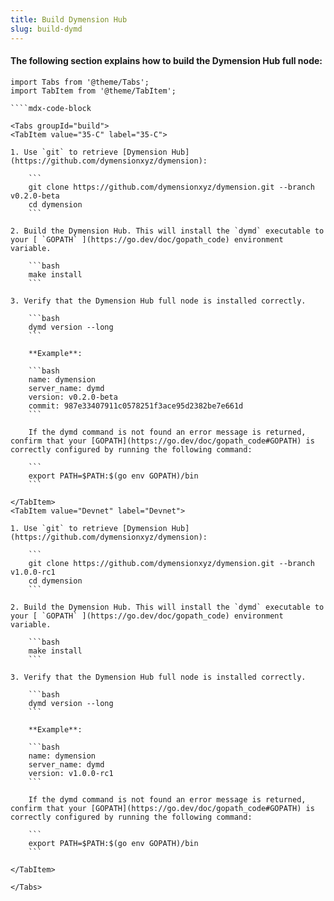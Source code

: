 ```yaml
---
title: Build Dymension Hub
slug: build-dymd
---
```


#### The following section explains how to build the Dymension Hub full node:

`````mdx-code-block
import Tabs from '@theme/Tabs';
import TabItem from '@theme/TabItem';

````mdx-code-block

<Tabs groupId="build">
<TabItem value="35-C" label="35-C">

1. Use `git` to retrieve [Dymension Hub](https://github.com/dymensionxyz/dymension):

    ```
    git clone https://github.com/dymensionxyz/dymension.git --branch v0.2.0-beta
    cd dymension
    ```

2. Build the Dymension Hub. This will install the `dymd` executable to your [ `GOPATH` ](https://go.dev/doc/gopath_code) environment variable.

    ```bash
    make install
    ```

3. Verify that the Dymension Hub full node is installed correctly.

    ```bash
    dymd version --long
    ```

    **Example**:

    ```bash
    name: dymension
    server_name: dymd
    version: v0.2.0-beta
    commit: 987e33407911c0578251f3ace95d2382be7e661d
    ```

    If the dymd command is not found an error message is returned, confirm that your [GOPATH](https://go.dev/doc/gopath_code#GOPATH) is correctly configured by running the following command:

    ```
    export PATH=$PATH:$(go env GOPATH)/bin
    ```

</TabItem>
<TabItem value="Devnet" label="Devnet">

1. Use `git` to retrieve [Dymension Hub](https://github.com/dymensionxyz/dymension):

    ```
    git clone https://github.com/dymensionxyz/dymension.git --branch v1.0.0-rc1
    cd dymension
    ```

2. Build the Dymension Hub. This will install the `dymd` executable to your [ `GOPATH` ](https://go.dev/doc/gopath_code) environment variable.

    ```bash
    make install
    ```

3. Verify that the Dymension Hub full node is installed correctly.

    ```bash
    dymd version --long
    ```

    **Example**:

    ```bash
    name: dymension
    server_name: dymd
    version: v1.0.0-rc1
    ```

    If the dymd command is not found an error message is returned, confirm that your [GOPATH](https://go.dev/doc/gopath_code#GOPATH) is correctly configured by running the following command:

    ```
    export PATH=$PATH:$(go env GOPATH)/bin
    ```

</TabItem>

</Tabs>
`````
